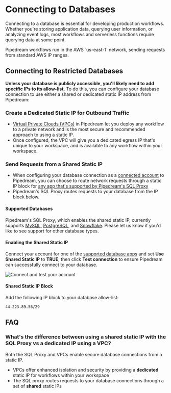 
# Connecting to Databases
Connecting to a database is essential for developing production workflows. Whether you're storing application data, querying user information, or analyzing event logs, most workflows and serverless functions require querying data at some point.

<Callout type="info">
Pipedream workflows run in the AWS `us-east-1` network, sending requests from standard AWS IP ranges.
</Callout>

## Connecting to Restricted Databases
**Unless your database is publicly accessible, you'll likely need to add specific IPs to its allow-list.** To do this, you can configure your database connection to use either a shared or dedicated static IP address from Pipedream:

### Create a Dedicated Static IP for Outbound Traffic
- [Virtual Private Clouds (VPCs)](/core/vpc/) in Pipedream let you deploy any workflow to a private network and is the most secure and recommended approach to using a static IP.
- Once configured, the VPC will give you a dedicated egress IP that's unique to your workspace, and is available to any workflow within your workspace.

### Send Requests from a Shared Static IP
- When configuring your database connection as a [connected account](/core/integrations/connected-accounts) to Pipedream, you can choose to route network requests through a static IP block for [any app that's supported by Pipedream's SQL Proxy](#supported-databases)
- Pipedream's SQL Proxy routes requests to your database from the IP block below.

#### Supported Databases
Pipedream's SQL Proxy, which enables the shared static IP, currently supports [MySQL](https://pipedream.com/apps/mysql), [PostgreSQL](https://pipedream.com/apps/postgresql), and [Snowflake](https://pipedream.com/apps/snowflake). Please let us know if you'd like to see support for other database types.

#### Enabling the Shared Static IP
Connect your account for one of the [supported database apps](#supported-databases) and set **Use Shared Static IP** to **TRUE**, then click **Test connection** to ensure Pipedream can successfully connect to your database.

![Connect and test your account](https://res.cloudinary.com/pipedreamin/image/upload/v1717387003/test-connection-mysql_bizpqk.png)

#### Shared Static IP Block
Add the following IP block to your database allow-list:
```
44.223.89.56/29
```


## FAQ

### What's the difference between using a shared static IP with the SQL Proxy vs a dedicated IP using a VPC?
Both the SQL Proxy and VPCs enable secure database connections from a static IP.
- VPCs offer enhanced isolation and security by providing a **dedicated** static IP for workflows within your workspace
- The SQL proxy routes requests to your database connections through a set of **shared** static IPs
